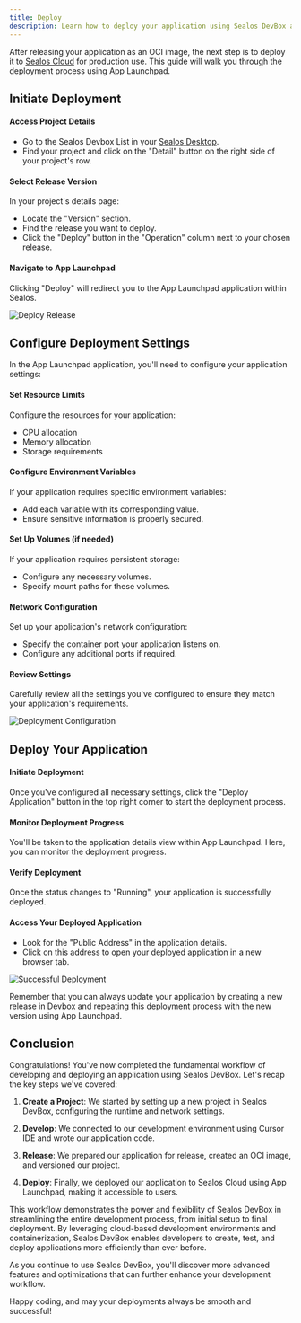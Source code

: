 ```yaml
---
title: Deploy
description: Learn how to deploy your application using Sealos DevBox and App Launchpad
---
```


After releasing your application as an OCI image, the next step is to deploy it to [Sealos Cloud](https://usw.sealos.io) for production use. This guide will walk you through the deployment process using App Launchpad.

## Initiate Deployment

<div className='steps [&_h4]:step'>

<h4>Access Project Details</h4>

- Go to the Sealos Devbox List in your [Sealos Desktop](https://usw.sealos.io).
- Find your project and click on the "Detail" button on the right side of your project's row.

<h4>Select Release Version</h4>

In your project's details page:
- Locate the "Version" section.
- Find the release you want to deploy.
- Click the "Deploy" button in the "Operation" column next to your chosen release.

<h4>Navigate to App Launchpad</h4>

Clicking "Deploy" will redirect you to the App Launchpad application within Sealos.

![Deploy Release](./images/devbox-deploy.png)

</div>

## Configure Deployment Settings

In the App Launchpad application, you'll need to configure your application settings:

<div className='steps [&_h4]:step'>

<h4>Set Resource Limits</h4>

Configure the resources for your application:
- CPU allocation
- Memory allocation
- Storage requirements

<h4>Configure Environment Variables</h4>

If your application requires specific environment variables:
- Add each variable with its corresponding value.
- Ensure sensitive information is properly secured.

<h4>Set Up Volumes (if needed)</h4>

If your application requires persistent storage:
- Configure any necessary volumes.
- Specify mount paths for these volumes.

<h4>Network Configuration</h4>

Set up your application's network configuration:
- Specify the container port your application listens on.
- Configure any additional ports if required.

<h4>Review Settings</h4>

Carefully review all the settings you've configured to ensure they match your application's requirements.

![Deployment Configuration](./images/devbox-release-deploy.png)

</div>

## Deploy Your Application

<div className='steps [&_h4]:step'>

<h4>Initiate Deployment</h4>

Once you've configured all necessary settings, click the "Deploy Application" button in the top right corner to start the deployment process.

<h4>Monitor Deployment Progress</h4>

You'll be taken to the application details view within App Launchpad. Here, you can monitor the deployment progress.

<h4>Verify Deployment</h4>

Once the status changes to "Running", your application is successfully deployed.

<h4>Access Your Deployed Application</h4>

- Look for the "Public Address" in the application details.
- Click on this address to open your deployed application in a new browser tab.

![Successful Deployment](./images/devbox-release-deploy-success.png)

</div>

<Callout type="info">
  Remember that you can always update your application by creating a new release in Devbox and repeating this deployment process with the new version using App Launchpad.
</Callout>

## Conclusion

Congratulations! You've now completed the fundamental workflow of developing and deploying an application using Sealos DevBox. Let's recap the key steps we've covered:

1. **Create a Project**: We started by setting up a new project in Sealos DevBox, configuring the runtime and network settings.

2. **Develop**: We connected to our development environment using Cursor IDE and wrote our application code.

3. **Release**: We prepared our application for release, created an OCI image, and versioned our project.

4. **Deploy**: Finally, we deployed our application to Sealos Cloud using App Launchpad, making it accessible to users.

This workflow demonstrates the power and flexibility of Sealos DevBox in streamlining the entire development process, from initial setup to final deployment. By leveraging cloud-based development environments and containerization, Sealos DevBox enables developers to create, test, and deploy applications more efficiently than ever before.

As you continue to use Sealos DevBox, you'll discover more advanced features and optimizations that can further enhance your development workflow.

Happy coding, and may your deployments always be smooth and successful!